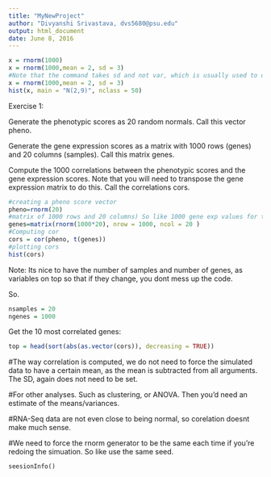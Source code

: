 ```yaml
---
title: "MyNewProject"
author: "Divyanshi Srivastava, dvs5680@psu.edu"
output: html_document
date: June 8, 2016
---
```


```r
x = rnorm(1000)
x = rnorm(1000,mean = 2, sd = 3)
#Note that the command takes sd and not var, which is usually used to descibe a normal distb. So lets label this
x = rnorm(1000,mean = 2, sd = 3)
hist(x, main = "N(2,9)", nclass = 50)
```

Exercise 1: 

Generate the phenotypic scores as 20 random normals. Call this vector pheno.

Generate the gene expression scores as a matrix with 1000 rows (genes) and 20 columns (samples). Call this matrix genes.

Compute the 1000 correlations between the phenotypic scores and the gene expression scores. Note that you will need to transpose the gene expression matrix to do this. Call the correlations cors.

```r
#creating a pheno score vector
pheno=rnorm(20)
#matrix of 1000 rows and 20 columns) So like 1000 gene exp values for the 20 samples.
genes=matrix(rnorm(1000*20), nrow = 1000, ncol = 20 )
#Computing cor
cors = cor(pheno, t(genes))
#plotting cors
hist(cors)
```


Note: Its nice to have the number of samples and number of genes, as variables on top so that if they change, you dont mess up the code. 


So.

```r
nsamples = 20
ngenes = 1000
```

Get the 10 most correlated genes:

```r
top = head(sort(abs(as.vector(cors)), decreasing = TRUE))
```

#The way correlation is computed, we do not need to force the simulated data to have a certain mean, as the mean is subtracted from all arguments. The SD, again does not need to be set.

#For other analyses. Such as clustering, or ANOVA. Then you'd need an estimate of the means/variances. 

#RNA-Seq data are not even close to being normal, so corelation doesnt make much sense.

#We need to force the rnorm generator to be the same each time if you're redoing the simuation. So like use the same seed. 



```{}
seesionInfo()
```